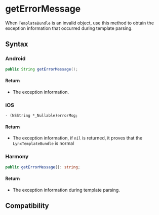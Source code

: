 # getErrorMessage

When `TemplateBundle` is an invalid object, use this method to obtain the exception information that occurred during template parsing.

## Syntax

### Android

```java
public String getErrorMessage();
```

#### Return

- The exception information.

### iOS

```objc
- (NSString *_Nullable)errorMsg;
```

#### Return
- The exception information, if `nil` is returned, it proves that the `LynxTemplateBundle` is normal

### Harmony

```typescript
public getErrorMessage(): string;
```

#### Return
- The exception information during template parsing.

## Compatibility


<LegacyCompatTable metadata="lynx-native-api/template-bundle/get-error-message" />